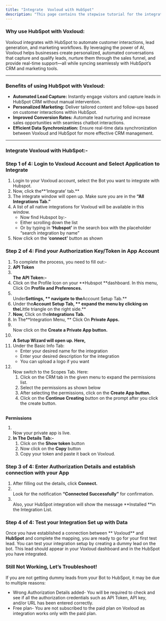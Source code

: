 ```yaml
---
title: "Integrate  Voxloud with HubSpot"
description: "This page contains the stepwise tutorial for the integration with  Voxloud"
---
```


### **Why use HubSpot with  Voxloud:**

 Voxloud integrates with HubSpot to automate customer interactions, lead generation, and marketing workflows. By leveraging the power of AI,  Voxloud helps businesses create personalized, automated conversations that capture and qualify leads, nurture them through the sales funnel, and provide real-time support—all while syncing seamlessly with HubSpot’s CRM and marketing tools.

---

### **Benefits of using HubSpot with  Voxloud:**

- **Automated Lead Capture:** Instantly engage visitors and capture leads in HubSpot CRM without manual intervention.
- **Personalized Marketing:** Deliver tailored content and follow-ups based on customer interactions within HubSpot.
- **Improved Conversion Rates:** Automate lead nurturing and increase sales opportunities with seamless chatbot interactions.
- **Efficient Data Synchronization:** Ensure real-time data synchronization between  Voxloud and HubSpot for more effective CRM management.

---

### **Integrate  Voxloud with HubSpot:-**

### **Step 1 of 4: Login to  Voxloud Account and Select Application to Integrate**

1. Login to your  Voxloud account, select the Bot you want to integrate with Hubspot.
2. Now, click the**‘Integrate’ tab.** 
3. The integrate window will open up. Make sure you are in the **“All Integrations Tab.”**
4. A list of all native integrations for  Voxloud will be available in this window.
   - Now find Hubspot by:-
   - Either scrolling down the list
   - Or by typing in **‘**Hubspot**’** in the search box with the placeholder “search integration by name”
5. Now click on the ‘**connect’** button as shown

### **Step 2 of 4: Find your Authorization Key/Token in App Account**

 1. To complete the process, you need to fill out:-
 2. **API Token**
 3. **\
    The API Token:-**
 4. Click on the Profile Icon on your **Hubspot **dashboard. In this menu, Click On **Profile and Preferences.**
 5. \
    Under**Settings, ** navigate to the**Account Setup Tab.** 
 6. Under the**Account Setup Tab, ** expand the menu by clicking on the**Little triangle on the right side.** 
 7. **Now,** Click on the**Integrations Tab.** 
 8. In The**Integration Menu, ** Click On **Private Apps.**
 9. \
    Now click on the **Create a Private App button.**
10. **\
    A Setup Wizard will open up. Here,**
11. Under the Basic Info Tab:
    - Enter your desired name for the integration
    - Enter your desired description for the integration
    - You can upload a logo if you want
12. \
    Now switch to the Scopes Tab. Here:
    1. Click on the CRM tab in the given menu to expand the permissions list.
    2. Select the permissions as shown below
    3. After selecting the permissions, click on the **Create App button.**
    4. Click on the **Continue Creating** button on the prompt after you click the create button.

**\
Permissions**

1. \
   Now your private app is live.
2. **In The Details Tab:-**
   1. Click on the **Show token** button
   2. Now click on the **Copy** button
   3. Copy your token and paste it back on  Voxloud.

### **Step 3 of 4: Enter Authorization Details and establish connection with your App**

1. After filling out the details, click **Connect.**
2. \
   Look for the notification **“Connected Successfully”** for confirmation.
3. \
   Also, your HubSpot integration will show the message **Installed **in the Integration List.

### **Step 4 of 4: Test your Integration Set up with Data**

Once you have established a connection between ** Voxloud** and **HubSpot** and complete the mapping, you are ready to go for your first test lead. You can test your integration setup by creating a dummy lead on the bot. This lead should appear in your  Voxloud dashboard and in the HubSpot you have integrated.

### **Still Not Working, Let’s Troubleshoot\!**

If you are not getting dummy leads from your Bot to HubSpot, it may be due to multiple reasons:

- Wrong Authorization Details added- You will be required to check and see if all the authorization credentials such as API Token, API key, and/or URL has been entered correctly.
- Free plan- You are not subscribed to the paid plan on  Voxloud as integration works only with the paid plan.

 